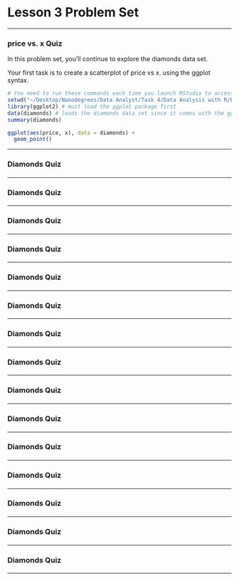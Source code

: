 Lesson 3 Problem Set
========================================================
  
***

### price vs. x Quiz

In this problem set, you'll continue to explore the diamonds data set.

Your first task is to create a scatterplot of price vs x. using the ggplot syntax.
```r
# You need to run these commands each time you launch RStudio to access the diamonds data set. RStudio won't remember which packages and data sets you loaded unless you change your preferences or save your workspace. 
setwd("~/Desktop/Nanodegrees/Data Analyst/Task 4/Data Analysis with R/Explore Two Variables/Files/")
library(ggplot2) # must load the ggplot package first 
data(diamonds) # loads the diamonds data set since it comes with the ggplot package 
summary(diamonds)

ggplot(aes(price, x), data = diamonds) +
  geom_point()
```

***

### Diamonds Quiz

####

***

### Diamonds Quiz

####

***

### Diamonds Quiz

####

***

### Diamonds Quiz

####

***

### Diamonds Quiz

####

***

### Diamonds Quiz

####

***

### Diamonds Quiz

####

***

### Diamonds Quiz

####

***

### Diamonds Quiz

####

***

### Diamonds Quiz

####

***

### Diamonds Quiz

####

***

### Diamonds Quiz

####

***

### Diamonds Quiz

####

***

### Diamonds Quiz

####

***

### Diamonds Quiz

####

***